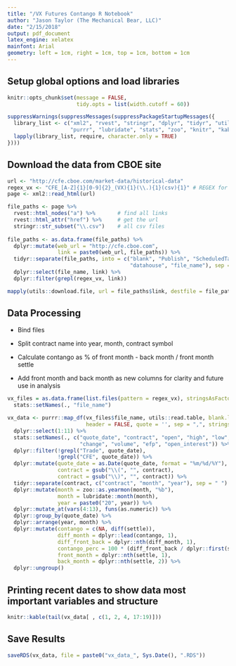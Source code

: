 ```yaml
---
title: "/VX Futures Contango R Notebook"
author: "Jason Taylor (The Mechanical Bear, LLC)"
date: "2/15/2018"
output: pdf_document
latex_engine: xelatex
mainfont: Arial 
geometry: left = 1cm, right = 1cm, top = 1cm, bottom = 1cm
---
```


## Setup global options and load libraries

```r
knitr::opts_chunk$set(message = FALSE, 
                      tidy.opts = list(width.cutoff = 60)) 
```

```r
suppressWarnings(suppressMessages(suppressPackageStartupMessages({
  library_list <- c("xml2", "rvest", "stringr", "dplyr", "tidyr", "utils",
                    "purrr", "lubridate", "stats", "zoo", "knitr", "kableExtra")
  lapply(library_list, require, character.only = TRUE)
})))
```
## Download the data from CBOE site

```r
url <- "http://cfe.cboe.com/market-data/historical-data"
regex_vx <- "CFE_[A-Z]{1}[0-9]{2}_(VX){1}(\\.){1}(csv){1}" # REGEX for VX files on site
page <- xml2::read_html(url)

file_paths <- page %>%
  rvest::html_nodes("a") %>%       # find all links
  rvest::html_attr("href") %>%     # get the url
  stringr::str_subset("\\.csv")    # all csv files
  
file_paths <- as.data.frame(file_paths) %>%
  dplyr::mutate(web_url = "http://cfe.cboe.com",
                link = paste0(web_url, file_paths)) %>%
  tidyr::separate(file_paths, into = c("blank", "Publish", "ScheduledTask", "MktData", 
                                       "datahouse", "file_name"), sep = "/") %>%
  dplyr::select(file_name, link) %>%
  dplyr::filter(grepl(regex_vx, link))

mapply(utils::download.file, url = file_paths$link, destfile = file_paths$file_name)
```

## Data Processing

* Bind files

* Split contract name into year, month, contract symbol

* Calculate contango as % of front month - back month / front month settle

* Add front month and back month as new columns for clarity and future use in analysis

```r
vx_files = as.data.frame(list.files(pattern = regex_vx), stringsAsFactors = FALSE) %>%
  stats::setNames(., "file_name")

vx_data <- purrr::map_df(vx_files$file_name, utils::read.table, blank.lines.skip = TRUE, fill = TRUE,
                         header = FALSE, quote = '', sep = ",", stringsAsFactors = FALSE) %>%
  dplyr::select(1:11) %>% 
  stats::setNames(., c("quote_date", "contract", "open", "high", "low", "close", "settle",
                       "change", "volume", "efp", "open_interest")) %>%
  dplyr::filter(!grepl("Trade", quote_date),
                !grepl("CFE", quote_date)) %>%
  dplyr::mutate(quote_date = as.Date(quote_date, format = "%m/%d/%Y"),
                contract = gsub("\\(", "", contract),
                contract = gsub("\\)", "", contract)) %>%
  tidyr::separate(contract, c("contract", "month", "year"), sep = " ") %>%
  dplyr::mutate(month = zoo::as.yearmon(month, "%b"),
                month = lubridate::month(month),
                year = paste0("20", year)) %>%
  dplyr::mutate_at(vars(4:13), funs(as.numeric)) %>%
  dplyr::group_by(quote_date) %>%
  dplyr::arrange(year, month) %>%
  dplyr::mutate(contango = c(NA, diff(settle)),
                diff_month = dplyr::lead(contango, 1),
                diff_front_back = dplyr::nth(diff_month, 1),
                contango_perc = 100 * (diff_front_back / dplyr::first(settle)),
                front_month = dplyr::nth(settle, 1),
                back_month = dplyr::nth(settle, 2)) %>%
  dplyr::ungroup()
```

## Printing recent dates to show data most important variables and structure

```r
knitr::kable(tail(vx_data[ , c(1, 2, 4, 17:19)]))
```

## Save Results

```r
saveRDS(vx_data, file = paste0("vx_data_", Sys.Date(), ".RDS"))
```


